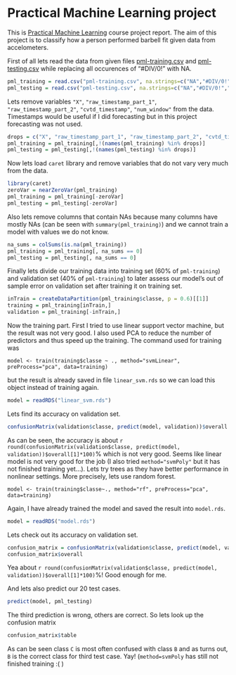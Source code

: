 # Practical Machine Learning project



This is [Practical Machine Learning](https://www.coursera.org/course/predmachlearn) course project report. The aim of this project is to classify how a person performed barbell fit given data from accelometers.

First of all lets read the data from given files [pml-training.csv](http://kahvel.github.io/pml-project/pml-training.csv) and [pml-testing.csv](http://kahvel.github.io/pml-project/pml-testing.csv) while replacing all occurences of "#DIV/0!" with NA.
```r
pml_training = read.csv("pml-training.csv", na.strings=c("NA","#DIV/0!",""))
pml_testing = read.csv("pml-testing.csv", na.strings=c("NA","#DIV/0!",""))
```

Lets remove variables `"X"`, `"raw_timestamp_part_1"`, `"raw_timestamp_part_2"`, `"cvtd_timestamp"`, `"num_window"` from the data. Timestamps would be useful if I did forecasting but in this project forecasting was not used.

```r
drops = c("X", "raw_timestamp_part_1", "raw_timestamp_part_2", "cvtd_timestamp", "num_window")
pml_training = pml_training[,!(names(pml_training) %in% drops)]
pml_testing = pml_testing[,!(names(pml_testing) %in% drops)]
```

Now lets load `caret` library and remove variables that do not vary very much from the data.

```r
library(caret)
zeroVar = nearZeroVar(pml_training)
pml_training = pml_training[-zeroVar]
pml_testing = pml_testing[-zeroVar]
```

Also lets remove columns that contain NAs because many columns have mostly NAs (can be seen with `summary(pml_training)`) and we cannot train a model with values we do not know.
```r
na_sums = colSums(is.na(pml_training))
pml_training = pml_training[, na_sums == 0]
pml_testing = pml_testing[, na_sums == 0]
```

Finally lets divide our training data into training set (60% of `pml-training`) and validation set (40% of `pml-training`) to later assess our model's out of sample error on validation set after training it on training set.
```r
inTrain = createDataPartition(pml_training$classe, p = 0.6)[[1]]
training = pml_training[inTrain,]
validation = pml_training[-inTrain,]
```

Now the training part. First I tried to use linear support vector machine, but the result was not very good. I also used PCA to reduce the number of predictors and thus speed up the training. The command used for training was
```
model <- train(training$classe ~ ., method="svmLinear", preProcess="pca", data=training)
```
but the result is already saved in file `linear_svm.rds` so we can load this object instead of training again.
```r
model = readRDS("linear_svm.rds")
```

Lets find its accuracy on validation set.
```r
confusionMatrix(validation$classe, predict(model, validation))$overall
```

As can be seen, the accuracy is about `r round(confusionMatrix(validation$classe, predict(model, validation))$overall[1]*100)`% which is not very good. Seems like linear model is not very good for the job (I also tried `method="svmPoly"` but it has not finished training yet...). Lets try trees as they have better performance in nonlinear settings. More precisely, lets use random forest.
```
model <- train(training$classe~., method="rf", preProcess="pca", data=training)
```

Again, I have already trained the model and saved the result into `model.rds`.
```r
model = readRDS("model.rds")
```

Lets check out its accuracy on validation set.
```r
confusion_matrix = confusionMatrix(validation$classe, predict(model, validation))
confusion_matrix$overall
```

Yea about `r round(confusionMatrix(validation$classe, predict(model, validation))$overall[1]*100)`%! Good enough for me. 

And lets also predict our 20 test cases.
```r
predict(model, pml_testing)
```

The third prediction is wrong, others are correct. So lets look up the confusion matrix
```r
confusion_matrix$table
```
As can be seen class `C` is most often confused with class `B` and as turns out, `B` is the correct class for third test case. Yay! (`method=svmPoly` has still not finished training :( )